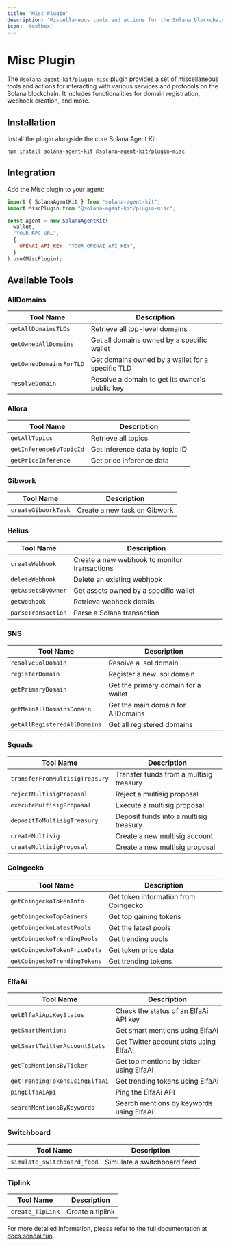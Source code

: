 ```yaml
---
title: 'Misc Plugin'
description: 'Miscellaneous tools and actions for the Solana blockchain'
icon: 'toolbox'
---
```


# Misc Plugin

The `@solana-agent-kit/plugin-misc` plugin provides a set of miscellaneous tools and actions for interacting with various services and protocols on the Solana blockchain. It includes functionalities for domain registration, webhook creation, and more.

## Installation

Install the plugin alongside the core Solana Agent Kit:

```bash
npm install solana-agent-kit @solana-agent-kit/plugin-misc
```

## Integration

Add the Misc plugin to your agent:

```javascript
import { SolanaAgentKit } from "solana-agent-kit";
import MiscPlugin from "@solana-agent-kit/plugin-misc";

const agent = new SolanaAgentKit(
  wallet,
  "YOUR_RPC_URL",
  {
    OPENAI_API_KEY: "YOUR_OPENAI_API_KEY",
  }
).use(MiscPlugin);
```

## Available Tools

### AllDomains
| Tool Name | Description |
|-----------|-------------|
| `getAllDomainsTLDs` | Retrieve all top-level domains |
| `getOwnedAllDomains` | Get all domains owned by a specific wallet |
| `getOwnedDomainsForTLD` | Get domains owned by a wallet for a specific TLD |
| `resolveDomain` | Resolve a domain to get its owner's public key |

### Allora
| Tool Name | Description |
|-----------|-------------|
| `getAllTopics` | Retrieve all topics |
| `getInferenceByTopicId` | Get inference data by topic ID |
| `getPriceInference` | Get price inference data |

### Gibwork
| Tool Name | Description |
|-----------|-------------|
| `createGibworkTask` | Create a new task on Gibwork |

### Helius
| Tool Name | Description |
|-----------|-------------|
| `createWebhook` | Create a new webhook to monitor transactions |
| `deleteWebhook` | Delete an existing webhook |
| `getAssetsByOwner` | Get assets owned by a specific wallet |
| `getWebhook` | Retrieve webhook details |
| `parseTransaction` | Parse a Solana transaction |

### SNS
| Tool Name | Description |
|-----------|-------------|
| `resolveSolDomain` | Resolve a .sol domain |
| `registerDomain` | Register a new .sol domain |
| `getPrimaryDomain` | Get the primary domain for a wallet |
| `getMainAllDomainsDomain` | Get the main domain for AllDomains |
| `getAllRegisteredAllDomains` | Get all registered domains |

### Squads
| Tool Name | Description |
|-----------|-------------|
| `transferFromMultisigTreasury` | Transfer funds from a multisig treasury |
| `rejectMultisigProposal` | Reject a multisig proposal |
| `executeMultisigProposal` | Execute a multisig proposal |
| `depositToMultisigTreasury` | Deposit funds into a multisig treasury |
| `createMultisig` | Create a new multisig account |
| `createMultisigProposal` | Create a new multisig proposal |

### Coingecko
| Tool Name | Description |
|-----------|-------------|
| `getCoingeckoTokenInfo` | Get token information from Coingecko |
| `getCoingeckoTopGainers` | Get top gaining tokens |
| `getCoingeckoLatestPools` | Get the latest pools |
| `getCoingeckoTrendingPools` | Get trending pools |
| `getCoingeckoTokenPriceData` | Get token price data |
| `getCoingeckoTrendingTokens` | Get trending tokens |

### ElfaAi
| Tool Name | Description |
|-----------|-------------|
| `getElfaAiApiKeyStatus` | Check the status of an ElfaAi API key |
| `getSmartMentions` | Get smart mentions using ElfaAi |
| `getSmartTwitterAccountStats` | Get Twitter account stats using ElfaAi |
| `getTopMentionsByTicker` | Get top mentions by ticker using ElfaAi |
| `getTrendingTokensUsingElfaAi` | Get trending tokens using ElfaAi |
| `pingElfaAiApi` | Ping the ElfaAi API |
| `searchMentionsByKeywords` | Search mentions by keywords using ElfaAi |

### Switchboard
| Tool Name | Description |
|-----------|-------------|
| `simulate_switchboard_feed` | Simulate a switchboard feed |

### Tiplink
| Tool Name | Description |
|-----------|-------------|
| `create_TipLink` | Create a tiplink |

For more detailed information, please refer to the full documentation at [docs.sendai.fun](https://docs.sendai.fun).